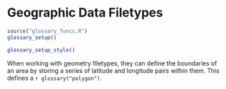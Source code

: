 # Geographic Data Filetypes

```r
source("glossary_funcs.R")
glossary_setup()
```

```r
glossary_setup_style()
```




When working with geometry filetypes, they can define the boundaries of an area by storing a series of latitude and longitude pairs within them. This defines a `r glossary("polygon")`.
